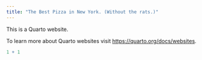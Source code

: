 ```yaml
---
title: "The Best Pizza in New York. (Without the rats.)"
---
```


This is a Quarto website.

To learn more about Quarto websites visit <https://quarto.org/docs/websites>.

```r
1 + 1
```
